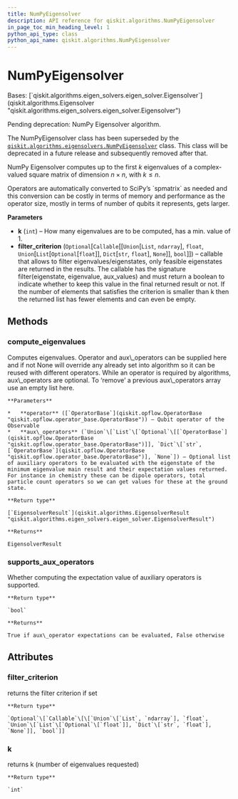 ```yaml
---
title: NumPyEigensolver
description: API reference for qiskit.algorithms.NumPyEigensolver
in_page_toc_min_heading_level: 1
python_api_type: class
python_api_name: qiskit.algorithms.NumPyEigensolver
---
```


# NumPyEigensolver

<Class id="qiskit.algorithms.NumPyEigensolver" github="https://github.com/qiskit/qiskit/tree/stable/0.22/qiskit/algorithms/eigen_solvers/numpy_eigen_solver.py" signature="NumPyEigensolver(k=1, filter_criterion=None)">
  Bases: [`qiskit.algorithms.eigen_solvers.eigen_solver.Eigensolver`](qiskit.algorithms.Eigensolver "qiskit.algorithms.eigen_solvers.eigen_solver.Eigensolver")

  Pending deprecation: NumPy Eigensolver algorithm.

  The NumPyEigensolver class has been superseded by the [`qiskit.algorithms.eigensolvers.NumPyEigensolver`](qiskit.algorithms.eigensolvers.NumPyEigensolver "qiskit.algorithms.eigensolvers.NumPyEigensolver") class. This class will be deprecated in a future release and subsequently removed after that.

  NumPy Eigensolver computes up to the first $k$ eigenvalues of a complex-valued square matrix of dimension $n \times n$, with $k \leq n$.

  <Admonition title="Note" type="note">
    Operators are automatically converted to SciPy’s `spmatrix` as needed and this conversion can be costly in terms of memory and performance as the operator size, mostly in terms of number of qubits it represents, gets larger.
  </Admonition>

  **Parameters**

  *   **k** (`int`) – How many eigenvalues are to be computed, has a min. value of 1.
  *   **filter\_criterion** (`Optional`\[`Callable`\[\[`Union`\[`List`, `ndarray`], `float`, `Union`\[`List`\[`Optional`\[`float`]], `Dict`\[`str`, `float`], `None`]], `bool`]]) – callable that allows to filter eigenvalues/eigenstates, only feasible eigenstates are returned in the results. The callable has the signature filter(eigenstate, eigenvalue, aux\_values) and must return a boolean to indicate whether to keep this value in the final returned result or not. If the number of elements that satisfies the criterion is smaller than k then the returned list has fewer elements and can even be empty.

  ## Methods

  ### compute\_eigenvalues

  <Function id="qiskit.algorithms.NumPyEigensolver.compute_eigenvalues" name="compute_eigenvalues" signature="NumPyEigensolver.compute_eigenvalues(operator, aux_operators=None)">
    Computes eigenvalues. Operator and aux\_operators can be supplied here and if not None will override any already set into algorithm so it can be reused with different operators. While an operator is required by algorithms, aux\_operators are optional. To ‘remove’ a previous aux\_operators array use an empty list here.

    **Parameters**

    *   **operator** ([`OperatorBase`](qiskit.opflow.OperatorBase "qiskit.opflow.operator_base.OperatorBase")) – Qubit operator of the Observable
    *   **aux\_operators** (`Union`\[`List`\[`Optional`\[[`OperatorBase`](qiskit.opflow.OperatorBase "qiskit.opflow.operator_base.OperatorBase")]], `Dict`\[`str`, [`OperatorBase`](qiskit.opflow.OperatorBase "qiskit.opflow.operator_base.OperatorBase")], `None`]) – Optional list of auxiliary operators to be evaluated with the eigenstate of the minimum eigenvalue main result and their expectation values returned. For instance in chemistry these can be dipole operators, total particle count operators so we can get values for these at the ground state.

    **Return type**

    [`EigensolverResult`](qiskit.algorithms.EigensolverResult "qiskit.algorithms.eigen_solvers.eigen_solver.EigensolverResult")

    **Returns**

    EigensolverResult
  </Function>

  ### supports\_aux\_operators

  <Function id="qiskit.algorithms.NumPyEigensolver.supports_aux_operators" name="supports_aux_operators" signature="classmethod NumPyEigensolver.supports_aux_operators()">
    Whether computing the expectation value of auxiliary operators is supported.

    **Return type**

    `bool`

    **Returns**

    True if aux\_operator expectations can be evaluated, False otherwise
  </Function>

  ## Attributes

  ### filter\_criterion

  <Attribute id="qiskit.algorithms.NumPyEigensolver.filter_criterion" name="filter_criterion">
    returns the filter criterion if set

    **Return type**

    `Optional`\[`Callable`\[\[`Union`\[`List`, `ndarray`], `float`, `Union`\[`List`\[`Optional`\[`float`]], `Dict`\[`str`, `float`], `None`]], `bool`]]
  </Attribute>

  ### k

  <Attribute id="qiskit.algorithms.NumPyEigensolver.k" name="k">
    returns k (number of eigenvalues requested)

    **Return type**

    `int`
  </Attribute>
</Class>


